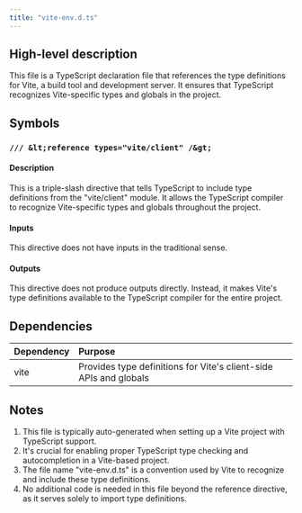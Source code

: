 ```yaml
---
title: "vite-env.d.ts"
---
```


## High-level description
This file is a TypeScript declaration file that references the type definitions for Vite, a build tool and development server. It ensures that TypeScript recognizes Vite-specific types and globals in the project.

## Symbols

### `/// &lt;reference types="vite/client" /&gt;`
#### Description
This is a triple-slash directive that tells TypeScript to include type definitions from the "vite/client" module. It allows the TypeScript compiler to recognize Vite-specific types and globals throughout the project.

#### Inputs
This directive does not have inputs in the traditional sense.

#### Outputs
This directive does not produce outputs directly. Instead, it makes Vite's type definitions available to the TypeScript compiler for the entire project.

## Dependencies
| Dependency | Purpose |
|:-----------|:--------|
| vite | Provides type definitions for Vite's client-side APIs and globals |

## Notes
1. This file is typically auto-generated when setting up a Vite project with TypeScript support.
2. It's crucial for enabling proper TypeScript type checking and autocompletion in a Vite-based project.
3. The file name "vite-env.d.ts" is a convention used by Vite to recognize and include these type definitions.
4. No additional code is needed in this file beyond the reference directive, as it serves solely to import type definitions.